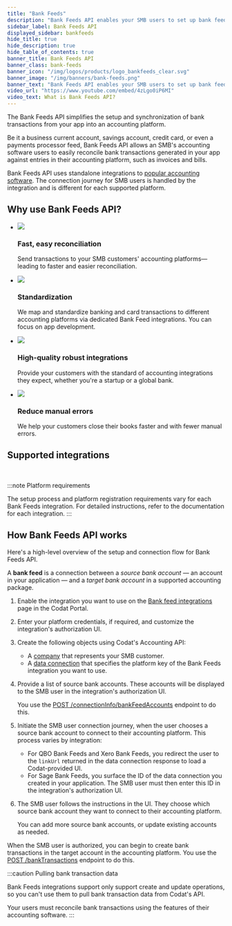 ```yaml
---
title: "Bank Feeds"
description: "Bank Feeds API enables your SMB users to set up bank feeds from accounts in your application to supported accounting platforms."
sidebar_label: Bank Feeds API
displayed_sidebar: bankfeeds
hide_title: true
hide_description: true
hide_table_of_contents: true
banner_title: Bank Feeds API
banner_class: bank-feeds
banner_icon: "/img/logos/products/logo_bankfeeds_clear.svg"
banner_image: "/img/banners/bank-feeds.png"
banner_text: "Bank Feeds API enables your SMB users to set up bank feeds from accounts in your application to supported accounting platforms."
video_url: "https://www.youtube.com/embed/4zLgo0iP6MI"
video_text: What is Bank Feeds API?
---
```



<SocialImages imgSrc="/img/old/fd21af0-codat_whitepaper_accounting-automation_diagram_B.png"/>

The Bank Feeds API simplifies the setup and synchronization of bank transactions from your app into an accounting platform.

Be it a business current account, savings account, credit card, or even a payments processor feed, Bank Feeds API allows an SMB's accounting software users to easily reconcile bank transactions generated in your app against entries in their accounting platform, such as invoices and bills.

Bank Feeds API uses standalone integrations to [popular accounting software](/bank-feeds/overview#which-integrations-support-bank-feeds-api). The connection journey for SMB users is handled by the integration and is different for each supported platform.

## Why use Bank Feeds API?

<ul className="card-container col-2">
  <li className="card">
    <div class="header">
      <img
        src="/img/wp-icons/copy-feature-bullet.svg"
        class="mini-icon"
      />
      <h3>Fast, easy reconciliation</h3>
    </div>
    <p>
      Send transactions to your SMB customers' accounting
      platforms&mdash;leading to faster and easier reconciliation.
    </p>
  </li>
  <li className="card">
    <div class="header">
      <img
        src="/img/wp-icons/copy-feature-bullet.svg"
        class="mini-icon"
      />
      <h3>Standardization</h3>
    </div>
    <p>
      We map and standardize banking and card transactions to different
      accounting platforms via dedicated Bank Feed integrations. You can focus
      on app development.
    </p>
  </li>
  <li className="card">
    <div class="header">
      <img
        src="/img/wp-icons/copy-feature-bullet.svg"
        class="mini-icon"
      />
      <h3>High-quality robust integrations</h3>
    </div>
    <p>
      Provide your customers with the standard of accounting integrations they
      expect, whether you're a startup or a global bank.
    </p>
  </li>
  <li className="card">
    <div class="header">
      <img
        src="/img/wp-icons/copy-feature-bullet.svg"
        class="mini-icon"
      />
      <h3>Reduce manual errors</h3>
    </div>
    <p>
      We help your customers close their books faster and with fewer manual
      errors.
    </p>
  </li>
</ul>

## Supported integrations
<br/>

<IntegrationsList integrations={bankfeedsIntegrations}/>

:::note Platform requirements

The setup process and platform registration requirements vary for each Bank Feeds integration. For detailed instructions, refer to the documentation for each integration.
:::

## How Bank Feeds API works

Here's a high-level overview of the setup and connection flow for Bank Feeds API.

A **bank feed** is a connection between a _source bank account_ — an account in your application — and a _target bank account_ in a supported accounting package.

1. Enable the integration you want to use on the <a className="external" href="https://app.codat.io/settings/integrations/bankfeeds" target="_blank">Bank feed integrations</a> page in the Codat Portal.

2. Enter your platform credentials, if required, and customize the integration's authorization UI.

3. Create the following objects using Codat's Accounting API:

   - A [company](/core-concepts/companies) that represents your SMB customer.
   - A [data connection](/core-concepts/connections) that specifies the platform key of the Bank Feeds integration you want to use.

4. Provide a list of source bank accounts. These accounts will be displayed to the SMB user in the integration's authorization UI.

   You use the <a href="/bank-feeds-api#/operations/create-bank-feed" target="_blank">POST /connectionInfo/bankFeedAccounts</a> endpoint to do this.

5. Initiate the SMB user connection journey, when the user chooses a source bank account to connect to their accounting platform. This process varies by integration:

   - For QBO Bank Feeds and Xero Bank Feeds, you redirect the user to the `linkUrl` returned in the data connection response to load a Codat-provided UI.
   - For Sage Bank Feeds, you surface the ID of the data connection you created in your application. The SMB user must then enter this ID in the integration's authorization UI.

6. The SMB user follows the instructions in the UI. They choose which source bank account they want to connect to their accounting platform.

   You can add more source bank accounts, or update existing accounts as needed.

When the SMB user is authorized, you can begin to create bank transactions in the target account in the accounting platform. You use the [POST /bankTransactions](/accounting-api#/operations/create-bank-transactions) endpoint to do this.

:::caution Pulling bank transaction data

Bank Feeds integrations support only support create and update operations, so you can't use them to pull bank transaction data from Codat's API.

Your users must reconcile bank transactions using the features of their accounting software.
:::
